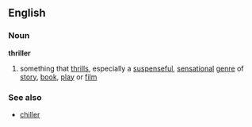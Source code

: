 ==English==
===Noun===
{{wikipedia}}
'''thriller'''
#something that [[thrill]]s, especially a [[suspenseful]], [[sensational]] [[genre]] of [[story]], [[book]], [[play]] or [[film]]
===See also===
*[[chiller]]